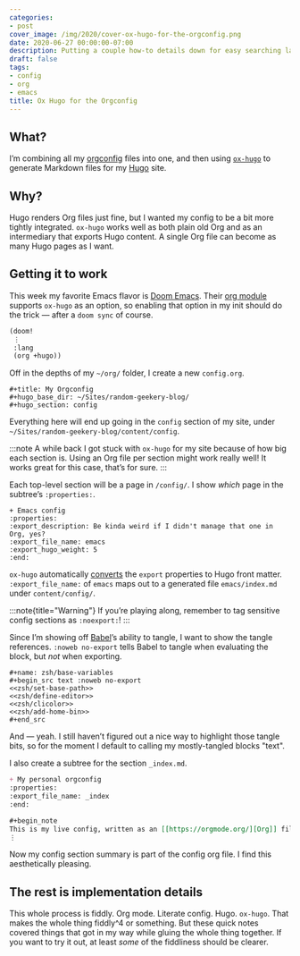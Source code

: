 ```yaml
---
categories:
- post
cover_image: /img/2020/cover-ox-hugo-for-the-orgconfig.png
date: 2020-06-27 00:00:00-07:00
description: Putting a couple how-to details down for easy searching later
draft: false
tags:
- config
- org
- emacs
title: Ox Hugo for the Orgconfig
---
```


## What?

I’m combining all my [orgconfig][] files into one, and then using
[`ox-hugo`][ox-hugo] to generate Markdown files for my [Hugo][hugo] site.

## Why?

Hugo renders Org files just fine, but I wanted my config to be a bit more
tightly integrated.  `ox-hugo` works well as both plain old Org and as an
intermediary that exports Hugo content.  A single Org file can become as many
Hugo pages as I want.

## Getting it to work

This week my favorite Emacs flavor is [Doom Emacs][doom-emacs].  Their [org
module][org-module] supports `ox-hugo` as an option, so enabling that option in
my init should do the trick — after a `doom sync` of course.

```lisp
(doom!
 ⋮
 :lang
 (org +hugo))
```

Off in the depths of my `~/org/` folder, I create a new `config.org`.

```text
#+title: My Orgconfig
#+hugo_base_dir: ~/Sites/random-geekery-blog/
#+hugo_section: config
```

Everything here will end up going in the `config` section of my site, under
`~/Sites/random-geekery-blog/content/config`.

:::note
A while back I got stuck with `ox-hugo` for my site because of how big each
section is.  Using an Org file per section might work really well!  It works
great for this case, that’s for sure.
:::

Each top-level section will be a page in `/config/`.
I show *which* page in the subtree’s `:properties:`.

```text
+ Emacs config
:properties:
:export_description: Be kinda weird if I didn't manage that one in Org, yes?
:export_file_name: emacs
:export_hugo_weight: 5
:end:
```

`ox-hugo` automatically [converts][] the `export` properties to Hugo front
matter.  `:export_file_name:` of `emacs` maps out to a generated file
`emacs/index.md` under `content/config/`.

:::note{title="Warning"}
If you’re playing along, remember to tag sensitive config sections as `:noexport:`!
:::

Since I’m showing off [Babel][babel]’s ability to tangle, I want to show the
tangle references.  `:noweb no-export` tells Babel to tangle when evaluating
the block, but *not* when exporting.

```text
#+name: zsh/base-variables
#+begin_src text :noweb no-export
<<zsh/set-base-path>>
<<zsh/define-editor>>
<<zsh/clicolor>>
<<zsh/add-home-bin>>
#+end_src
```

And — yeah.  I still haven’t figured out a nice way to highlight those tangle
bits, so for the moment I default to calling my mostly-tangled blocks "text".

I also create a subtree for the section `_index.md`.

``` org
+ My personal orgconfig
:properties:
:export_file_name: _index
:end:

#+begin_note
This is my live config, written as an [[https://orgmode.org/][Org]] file and integrated with my site with [[https://ox-hugo.scripter.co/][=ox-hugo=]].
⋮
```

Now my config section summary is part of the config org file.  I find this
aesthetically pleasing.

## The rest is implementation details

This whole process is fiddly.  Org mode.  Literate config.  Hugo.  `ox-hugo`.
That makes the whole thing fiddly^4 or something.  But these quick notes
covered things that got in my way while gluing the whole thing together.  If
you want to try it out, at least *some* of the fiddliness should be clearer.

[orgconfig]: /tags/orgconfig
[ox-hugo]: https://ox-hugo.scripter.co
[hugo]: https://gohugo.io
[doom-emacs]: https://github.com/hlissner/doom-emacs
[org-module]: https://github.com/hlissner/doom-emacs/tree/develop/modules/lang/org
[converts]: https://ox-hugo.scripter.co/doc/org-meta-data-to-hugo-front-matter/%5D
[babel]: https://orgmode.org/worg/org-contrib/babel/intro.html
